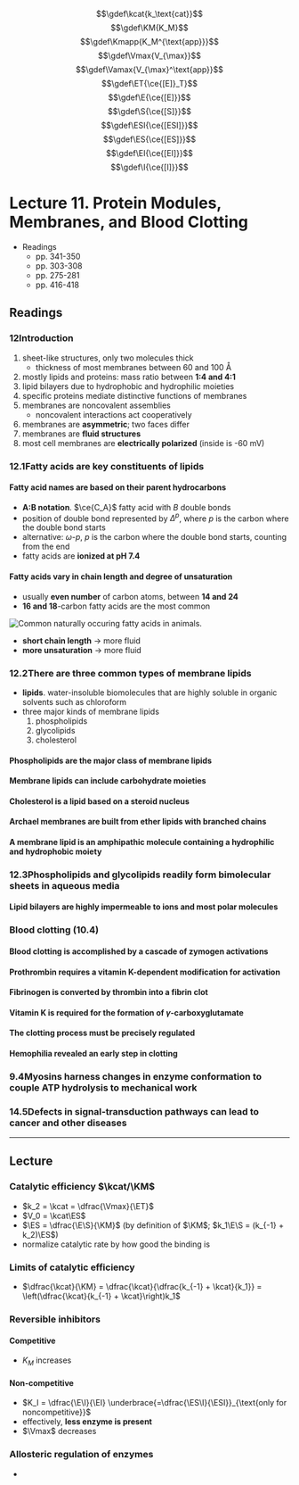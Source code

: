 $$\gdef\kcat{k_\text{cat}}$$
$$\gdef\KM{K_M}$$
$$\gdef\Kmapp{K_M^{\text{app}}}$$
$$\gdef\Vmax{V_{\max}}$$
$$\gdef\Vamax{V_{\max}^\text{app}}$$
$$\gdef\ET{\ce{[E]}_T}$$
$$\gdef\E{\ce{[E]}}$$
$$\gdef\S{\ce{[S]}}$$
$$\gdef\ESI{\ce{[ESI]}}$$
$$\gdef\ES{\ce{[ES]}}$$
$$\gdef\EI{\ce{[EI]}}$$
$$\gdef\I{\ce{[I]}}$$

# Lecture 11. Protein Modules, Membranes, and Blood Clotting

- Readings
  - pp. 341-350
  - pp. 303-308
  - pp. 275-281
  - pp. 416-418

## Readings

### 12<SPACE/>Introduction
1. sheet-like structures, only two molecules thick
    - thickness of most membranes between 60 and 100 Å
2. mostly lipids and proteins: mass ratio between **1:4 and 4:1**
3. lipid bilayers due to hydrophobic and hydrophilic moieties
4. specific proteins mediate distinctive functions of membranes
5. membranes are noncovalent assemblies
    - noncovalent interactions act cooperatively
6. membranes are **asymmetric**; two faces differ
7. membranes are **fluid structures**
8. most cell membranes are **electrically polarized** (inside is -60 mV)

### 12.1<SPACE/>Fatty acids are key constituents of lipids

#### Fatty acid names are based on their parent hydrocarbons
- **A:B notation**. $\ce{C_A}$ fatty acid with $B$ double bonds
- position of double bond represented by $\Delta^p$, where $p$ is the carbon where the double bond starts
- alternative: $\omega$-$p$, $p$ is the carbon where the double bond starts, counting from the end
- fatty acids are **ionized at pH 7.4**

#### Fatty acids vary in chain length and degree of unsaturation
- usually **even number** of carbon atoms, between **14 and 24**
- **16 and 18**-carbon fatty acids are the most common

![Common naturally occuring fatty acids in animals.](./fatty-acids.png)

- **short chain length** $\to$ more fluid
- **more unsaturation** $\to$ more fluid

### 12.2<SPACE/>There are three common types of membrane lipids

- **lipids**. water-insoluble biomolecules that are highly soluble in organic solvents such as chloroform
- three major kinds of membrane lipids
  1. phospholipids
  2. glycolipids
  3. cholesterol

#### Phospholipids are the major class of membrane lipids

#### Membrane lipids can include carbohydrate moieties

#### Cholesterol is a lipid based on a steroid nucleus

#### Archael membranes are built from ether lipids with branched chains

#### A membrane lipid is an amphipathic molecule containing a hydrophilic and hydrophobic moiety

### 12.3<SPACE/>Phospholipids and glycolipids readily form bimolecular sheets in aqueous media

#### Lipid bilayers are highly impermeable to ions and most polar molecules

### Blood clotting (10.4)

#### Blood clotting is accomplished by a cascade of zymogen activations

#### Prothrombin requires a vitamin K-dependent modification for activation

#### Fibrinogen is converted by thrombin into a fibrin clot

#### Vitamin K is required for the formation of $\gamma$-carboxyglutamate

#### The clotting process must be precisely regulated

#### Hemophilia revealed an early step in clotting

### 9.4<SPACE/>Myosins harness changes in enzyme conformation to couple ATP hydrolysis to mechanical work

### 14.5<SPACE />Defects in signal-transduction pathways can lead to cancer and other diseases

---

## Lecture

### Catalytic efficiency $\kcat/\KM$
- $k_2 = \kcat = \dfrac{\Vmax}{\ET}$
- $V_0 = \kcat\ES$
- $\ES = \dfrac{\E\S}{\KM}$ (by definition of $\KM$; $k_1\E\S = (k_{-1} + k_2)\ES$)
- normalize catalytic rate by how good the binding is

### Limits of catalytic efficiency
- $\dfrac{\kcat}{\KM} = \dfrac{\kcat}{\dfrac{k_{-1} + \kcat}{k_1}} = \left(\dfrac{\kcat}{k_{-1} + \kcat}\right)k_1$

### Reversible inhibitors

#### Competitive
- $K_M$ increases

#### Non-competitive
- $K_I = \dfrac{\E\I}{\EI} \underbrace{=\dfrac{\ES\I}{\ESI}}_{\text{only for noncompetitive}}$
- effectively, **less enzyme is present**
- $\Vmax$ decreases

### Allosteric regulation of enzymes
- 
